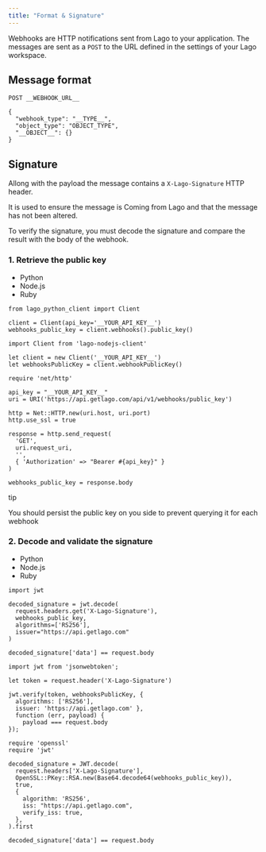 ```yaml
---
title: "Format & Signature"
---
```


Webhooks are HTTP notifications sent from Lago to your application. The messages are sent as a `POST` to the URL defined in the settings of your Lago workspace.

## Message format[](#message-format "Direct link to heading")

`POST __WEBHOOK_URL__`

```
{
  "webhook_type": "__TYPE__",
  "object_type": "OBJECT_TYPE",
  "__OBJECT__": {}
}

```

## Signature[](#signature "Direct link to heading")

Allong with the payload the message contains a `X-Lago-Signature` HTTP header.

It is used to ensure the message is Coming from Lago and that the message has not been altered.

To verify the signature, you must decode the signature and compare the result with the body of the webhook.

### 1\. Retrieve the public key[](#1-retrieve-the-public-key "Direct link to heading")

* Python
* Node.js
* Ruby

```
from lago_python_client import Client

client = Client(api_key='__YOUR_API_KEY__')
webhooks_public_key = client.webhooks().public_key()

```

```
import Client from 'lago-nodejs-client'

let client = new Client('__YOUR_API_KEY__')
let webhooksPublicKey = client.webhookPublicKey()

```

```
require 'net/http'

api_key = "__YOUR_API_KEY__"
uri = URI('https://api.getlago.com/api/v1/webhooks/public_key')

http = Net::HTTP.new(uri.host, uri.port)
http.use_ssl = true

response = http.send_request(
  'GET',
  uri.request_uri,
  '',
  { 'Authorization' => "Bearer #{api_key}" }
)

webhooks_public_key = response.body

```

tip

You should persist the public key on you side to prevent querying it for each webhook

### 2\. Decode and validate the signature[](#2-decode-and-validate-the-signature "Direct link to heading")

* Python
* Node.js
* Ruby

```
import jwt

decoded_signature = jwt.decode(
  request.headers.get('X-Lago-Signature'),
  webhooks_public_key,
  algorithms=['RS256'],
  issuer="https://api.getlago.com"
)

decoded_signature['data'] == request.body

```

```
import jwt from 'jsonwebtoken';

let token = request.header('X-Lago-Signature')

jwt.verify(token, webhooksPublicKey, {
  algorithms: ['RS256'],
  issuer: 'https://api.getlago.com' },
  function (err, payload) {
    payload === request.body
});

```

```
require 'openssl'
require 'jwt'

decoded_signature = JWT.decode(
  request.headers['X-Lago-Signature'],
  OpenSSL::PKey::RSA.new(Base64.decode64(webhooks_public_key)),
  true,
  {
    algorithm: 'RS256',
    iss: "https://api.getlago.com",
    verify_iss: true,
  },
).first

decoded_signature['data'] == request.body

```